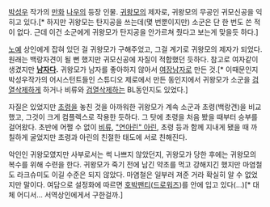 [[박성우]] 작가의 [[만화]] [[나우]]의 등장 인물. [[귀왕모]]의 제자로, 귀왕모의 무공인 귀모신공을 익히고 있다.[* 하지만 귀왕모는 탄지공을 쓰는데(몇 번뿐이지만) 소군은 단 한 번도 쓴 적이 없다. 근데 이건 소군에게 귀왕모가 탄지공을 안가르쳐 줬다고 보는게 맞을듯 하다.]

[[노예]] 상인에게 잡혀 있던 걸 귀왕모가 구해주었고, 그걸 계기로 귀왕모의 제자가 되었다. 원래는 백랑자견이 될 뻔 했지만 귀모신공에 자질이 적합했던 듯하다. 참고로 여자같이 생겼지만 '''[[남자]]다.''' 귀왕모가 남자를 좋아하지 않아서 [[여장남자]]로 만든 것.[* 이때문인지 박성우작가의 어시스턴트들인 스튜디오 제로에서 만든 동인지에서 귀왕모가 소군을 [[검열삭제]]하게 하거나 비류와 [[검열삭제]]하는 BL동인지도 있었다.]

자질은 있었지만 [[초령]]을 놓친 것을 아까워한 귀왕모가 계속 소군과 초령(백랑견)을 비교했고, 그것이 크게 컴플렉스로 작용한 듯하다. 그 탓에 초령을 처음 봤을 때부터 승부를 걸어왔다. 초반에 어쩔 수 없이 [[비류]], [["연아린" 아린]], 초령 등과 함께 지내게 됐을 때 까칠하게 굴었지만 초령과 아린의 친절한 태도에 서로 친해진다.

악인인 귀왕모였지만 사부로서는 썩 나쁘지 않았던지, 귀왕모가 당한 후에는 귀왕모의 복수를 위해 수련을 한다. 귀왕모가 죽기 전에 남긴 약초를 먹고 강해지긴 했지만 마염철도 라크슈미도 이길 수준은 되지 않았다. 마염철은 일부러 져준 거라 확실히 알 수 없었지만 말이다. 여담으로 설정화에 따르면 [[호박팬티]]([[드로워즈]])를 안에 입고 있다(…)[* 대체 어디서… 서역상인에게서 구한걸까.]
